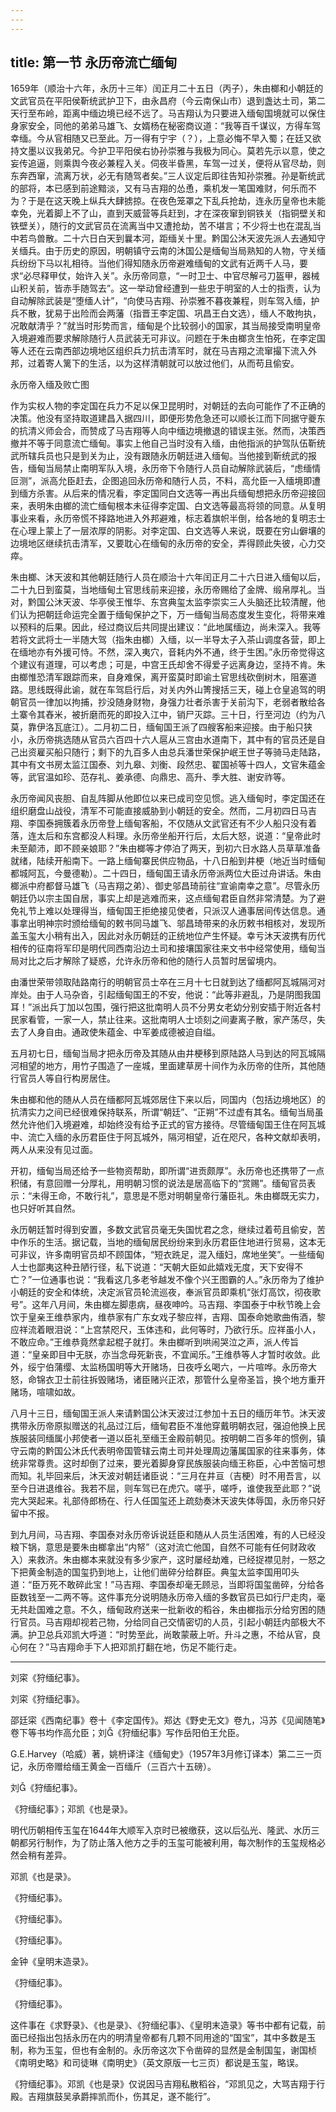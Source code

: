 ```yaml
---
---
---
```

title: 第一节 永历帝流亡缅甸
---




1659年（顺治十六年，永历十三年）闰正月二十五日（丙子），朱由榔和小朝廷的文武官员在平阳侯靳统武护卫下，由永昌府（今云南保山市）退到盏达土司，第二天行至布岭，距离中缅边境已经不远了。马吉翔认为只要进入缅甸国境就可以保住身家安全，同他的弟弟马雄飞、女婿杨在秘密商议道：“我等百千谋议，方得车驾幸缅。今从官相随又已至此。万一得有宁宇（？），上意必悔不早入蜀；在廷又欲持文墨以议我弟兄。今护卫平阳侯右协孙崇雅与我极为同心。莫若先示以意，使之妄传追逼，则乘舆今夜必兼程入关。伺夜半昏黑，车驾一过关，便将从官尽劫，则东奔西窜，流离万状，必无有随驾者矣。”三人议定后即往告知孙崇雅。孙是靳统武的部将，本已感到前途黯淡，又有马吉翔的怂恿，乘机发一笔国难财，何乐而不为？于是在这天晚上纵兵大肆掳掠。在夜色笼罩之下乱兵抢劫，连永历皇帝也未能幸免，光着脚上不了山，直到天威营等兵赶到，才在深夜窜到铜铁关（指铜壁关和铁壁关），随行的文武官员在流离当中又遭抢劫，苦不堪言；不少将士也在混乱当中若鸟兽散。二十六日白天到曩本河，距缅关十里。黔国公沐天波先派人去通知守关缅兵。由于历史的原因，明朝镇守云南的沐国公是缅甸当局熟知的人物，守关缅兵纷纷下马以礼相待。当他们得知随永历帝避难缅甸的文武有近两千人马，要求“必尽释甲仗，始许入关”。永历帝同意，“一时卫士、中官尽解弓刀盔甲，器械山积关前，皆赤手随驾去”。这一举动曾经遭到一些忠于明室的人士的指责，认为自动解除武装是“堕缅人计”，“向使马吉翔、孙崇雅不暮夜兼程，则车驾入缅，护兵不散，犹易于出险而会两藩（指晋王李定国、巩昌王白文选），缅人不敢拘执，况敢献清乎？”就当时形势而言，缅甸是个比较弱小的国家，其当局接受南明皇帝入境避难而要求解除随行人员武装无可非议。问题在于朱由榔贪生怕死，在李定国等人还在云南西部边境地区组织兵力抗击清军时，就在马吉翔之流窜撮下流入外邦，过着寄人篱下的生活，以为这样清朝就可以放过他们，从而苟且偷安。



永历帝入缅及败亡图



作为实权人物的李定国在兵力不足以保卫昆明时，对朝廷的去向可能作了不正确的决策。他没有坚持取道建昌入据四川，即便形势危急还可以顺长江而下同据守夔东的抗清义师会合，而赞成了马吉翔等人向中缅边境撤退的错误主张。然而，决策西撤并不等于同意流亡缅甸。事实上他自己当时没有入缅，由他指派的护驾队伍靳统武所辖兵员也只是到关为止，没有跟随永历朝廷进入缅甸。当他接到靳统武的报告，缅甸当局禁止南明军队入境，永历帝下令随行人员自动解除武装后，“虑缅情叵测”，派高允臣赶去，企图追回永历帝和随行人员，不料，高允臣一入缅境即遭到缅方杀害。从后来的情况看，李定国同白文选等一再出兵缅甸想把永历帝迎接回来，表明朱由榔的流亡缅甸根本未征得李定国、白文选等最高将领的同意。从复明事业来看，永历帝慌不择路地进入外邦避难，标志着旗帜半倒，给各地的复明志士在心理上蒙上了一层浓厚的阴影。对李定国、白文选等人来说，既要在穷山僻壤的边境地区继续抗击清军，又要耽心在缅甸的永历帝的安全，弄得顾此失彼，心力交瘁。

朱由榔、沐天波和其他朝廷随行人员在顺治十六年闰正月二十六日进入缅甸以后，二十九日到蛮莫，当地缅甸土官思线前来迎接，永历帝赐给了金牌、缎帛厚礼。当对，黔国公沐天波、华亭侯王惟华、东宫典玺太监李崇实三人头脑还比较清醒，他们认为把朝廷命运完全置于缅甸保护之下，万一缅甸当局态度发生变化，将带来难以预料的后果。因此，经过商议后共同提出建议：“此地属缅边，尚未深入。我等若将文武将士一半随大驾（指朱由榔）入缅，以一半导太子入茶山调度各营，即上在缅地亦有外援可恃。不然，深入夷穴，音耗内外不通，终于生困。”永历帝觉得这个建议有道理，可以考虑；可是，中宫王氏却舍不得爱子远离身边，坚持不肯。朱由榔惟恐清军跟踪而来，自身难保，离开蛮莫时即谕土官思线砍倒树木，阻塞道路。思线既得此谕，就在车驾启行后，对关内外山箐搜括三天，碰上仓皇追驾的明朝官员一律加以拘捕，抄没随身财物，身强力壮者杀害于关前沟下，老弱者散给各土寨令其舂米，被折磨而死的即投入江中，销尸灭踪。三十日，行至河边（约为八莫，靠伊洛瓦底江）。二月初二日，缅甸国王派了四艘客船来迎接。由于船只狭小，永历帝挑选随从官员六百四十六人扈从三宫由水道南下，其中有的官员还是自己出资雇买船只随行；剩下的九百多人由总兵潘世荣保护岷王世子等骑马走陆路，其中有文书房太监江国泰、刘九皋、刘衡、段然忠、翟国祯等十四人，文官朱蕴金等，武官温如珍、范存礼、姜承德、向鼎忠、高升、季大胜、谢安祚等。

永历帝闻风丧胆、自乱阵脚从他即位以来已成司空见惯。逃入缅甸时，李定国还在组织磨盘山战役，清军不可能直接威胁到小朝廷的安全。然而，二月初四日马吉翔、李国泰拥簇着永历帝登上缅甸客船，不仅随从文武官还有不少人船只没有着落，连太后和东宫都没人料理。永历帝坐船开行后，太后大怒，说道：“皇帝此时未至颠沛，即不顾亲娘耶？”朱由榔等才停泊了两天，到初六日水路人员草草准备就绪，陆续开船南下。一路上缅甸寨民供应物品，十八日船到井梗（地近当时缅甸都城阿瓦，今曼德勒）。二十四日，缅甸国王请永历帝派两位大臣过舟讲话。朱由榔派中府都督马雄飞（马吉翔之弟）、御史邬昌琦前往“宣谕南幸之意”。尽管永历朝廷仍以宗主国自居，事实上却是逃难而来，这点缅甸君臣自然非常清楚。为了避免礼节上难以处理得当，缅甸国王拒绝接见使者，只派汉人通事居间传达信息。通事拿出明神宗时颁给缅甸的敕书同马雄飞、邬昌琦带来的永历敕书相核对，发现所盖玉玺大小稍有出入，因此对永历朝廷的正统地位产生怀疑。幸亏沐天波携有历代相传的征南将军印是明代同西南沿边土司和接壤国家往来文书中经常使用，缅甸当局对比之后才解除了疑惑，允许永历帝和他的随行人员暂时居留境内。

由潘世荣带领取陆路南行的明朝官员士卒在三月十七日就到达了缅都阿瓦城隔河对岸处。由于人马杂沓，引起缅甸国王的不安，他说：“此等非避乱，乃是阴图我国耳！”派出兵丁加以包围，强行把这批南明人员不分男女老幼分别安插于附近各村民家看管，一家一人，禁止往来。这批南明人士顷刻之间妻离子散，家产荡尽，失去了人身自由。通政使朱蕴金、中军姜成德被迫自缢。

五月初七日，缅甸当局才把永历帝及其随从由井梗移到原陆路人马到达的阿瓦城隔河相望的地方，用竹子围造了一座城，里面建草房十间作为永历帝的住所，其他随行官员人等自行构房居住。

朱由榔和他的随从人员在缅都阿瓦城郊居住下来以后，同国内（包括边境地区）的抗清实力之间已经很难保持联系，所谓“朝廷”、“正朔”不过虚有其名。缅甸当局虽然允许他们入境避难，却始终没有给予正式的官方接待。尽管缅甸国王住在阿瓦城中、流亡入缅的永历君臣住于阿瓦城外，隔河相望，近在咫尺，各种文献却表明，两人从来没有见过面。

开初，缅甸当局还给予一些物资帮助，即所谓“进贡颇厚”。永历帝也还携带了一点积储，有意回赠一分厚礼，用明朝习惯的说法是居高临下的“赏赐”。缅甸官员表示：“未得王命，不敢行礼”，意思是不愿对明朝皇帝行藩臣礼。朱由榔既无实力，也只好听其自然。

永历朝廷暂时得到安置，多数文武官员毫无失国忧君之念，继续过着苟且偷安，苦中作乐的生活。据记载，当地的缅甸居民纷纷来到永历君臣住地进行贸易，这本无可非议，许多南明官员却不顾国体，“短衣跣足，混入缅妇，席地坐笑”。一些缅甸人士也鄙夷这种丑陋行径，私下说道：“天朝大臣如此嬉戏无度，天下安得不亡？”一位通事也说：“我看这几多老爷越发不像个兴王图霸的人。”永历帝为了维护小朝廷的安全和体统，决定派官员轮流巡夜，奉派官员即乘机“张灯高饮，彻夜歌号”。这年八月间，朱由榔左脚患病，昼夜呻吟。马吉翔、李国泰于中秋节晚上会饮于皇亲王维恭家内，维恭家有广东女戏子黎应祥，吉翔、国泰命她歌曲侑酒，黎应祥流着眼泪说：“上宫禁咫尺，玉体违和，此何等时，乃欲行乐。应祥虽小人，不敢应命。”王维恭竟然拿起棍子就打。朱由榔听到哄闹哭泣之声，派人传旨道：“皇亲即目中无朕，亦当念母死新丧，不宜闻乐。”王维恭等人才暂时收敛。此外，绥宁伯蒲缨、太监杨国明等大开赌场，日夜呼幺喝六，一片喧哗。永历帝大怒，命锦衣卫士前往拆毁赌场，诸臣赌兴正浓，那管什么皇帝圣旨，换个地方重开赌场，喧啸如故。

八月十三日，缅甸国王派人来请黔国公沐天波过江参加十五日的缅历年节。沐天波携带永历帝原拟赠送的礼品过江后，缅甸君臣不准他穿戴明朝衣冠，强迫他换上民族服装同缅属小邦使者一道以臣礼至缅王金殿前朝见。按明朝二百多年的惯例，镇守云南的黔国公沐氏代表明帝国管辖云南土司并处理周边藩属国家的往来事务，体统非常尊贵。这时却倒了过来，要光着脚身穿民族服装向缅王称臣，心中苦恼可想而知。礼毕回来后，沐天波对朝廷诸臣说：“三月在井亘（吉梗）时不用吾言，以至今日进退维谷。我若不屈，则车驾已在虎穴。嗟乎，嗟呼，谁使我至此耶？”说完大哭起来。礼部侍郎杨在、行人任国玺还上疏劾奏沐天波失体辱国，永历帝只好留中不报。

到九月间，马吉翔、李国泰对永历帝诉说廷臣和随从人员生活困难，有的人已经没粮下锅，意思是要朱由榔拿出“内帑”（这对流亡他国，自然不可能有任何财政收入）来救济。朱由榔本来就没有多少家产，这时屡经劫难，已经捉襟见肘，一怒之下把黄金制造的国玺扔到地上，让他们凿碎分给群臣。典玺太监李国用叩头道：“臣万死不敢碎此宝！”马吉翔、李国泰却毫无顾忌，当即将国玺凿碎，分给各臣数钱至一二两不等。这件事充分说明随永历帝入缅的多数官员已如行尸走肉，毫无共赴国难之意。不久，缅甸政府送来一批新收的稻谷，朱由榔指示分给穷困的随行官员。马吉翔却视若己物，分给同自己交情密切的人员，引起小朝廷内部极大不满。护卫总兵邓凯大呼道：“时势至此，尚敢蒙蔽上听。升斗之惠，不给从官，良心何在？”马吉翔命手下人把邓凯打翻在地，伤足不能行走。



* * *



刘寀《狩缅纪事》。 ​​​​​​​​​



刘寀《狩缅纪事》。 ​​​​​​​​​



邵廷寀《西南纪事》卷十《李定国传》。郑达《野史无文》卷九，冯苏《见闻随笔》卷下等书均作高允臣；刘《狩缅纪事》写作岳阳伯王允臣。 ​​​​​​​​​



G.E.Harvey（哈威）著，姚枬译注《缅甸史》（1957年3月修订译本）第二三一页记，永历帝赠给缅王黄金一百缅斤（三百六十五磅）。 ​​​​​​​​​



刘《狩缅纪事》。 ​​​​​​​​​



《狩缅纪事》；邓凯《也是录》。 ​​​​​​​​​



明代历朝相传玉玺在1644年大顺军入京时已被缴获，这以后弘光、隆武、水历三朝都另行制作，为了防止落入他方之手的玉玺可能被利用，每次制作的玉玺规格必然会稍有差异。 ​​​​​​​​​



邓凯《也是录》。 ​​​​​​​​​



《狩缅纪事》。 ​​​​​​​​​



《狩缅纪事》。 ​​​​​​​​​



《狩缅纪事》。 ​​​​​​​​​



金钟《皇明末造录》。 ​​​​​​​​​



《狩缅纪事》。 ​​​​​​​​​



《狩缅纪事》。 ​​​​​​​​​



这件事在《求野录》、《也是录》、《狩缅纪事》、《皇明末造录》等书中都有记载，前面已经指出包括永历在内的明清皇帝都有几颗不同用途的“国宝”，其中多数是玉制，称为玉玺，但也有金制的。永历帝这次下令凿碎的显然是金制国玺，谢国桢《南明史略》和司徒琳《南明史》（英文原版一七三页）都说是玉玺，略误。 ​​​​​​​​​



《狩缅纪事》。邓凯《也是录》仅说因马吉翔私散稻谷，“邓凯见之，大骂吉翔于行殿。吉翔旗鼓吴承爵摔凯而仆，伤其足，遂不能行”。 ​​​​​​​​​